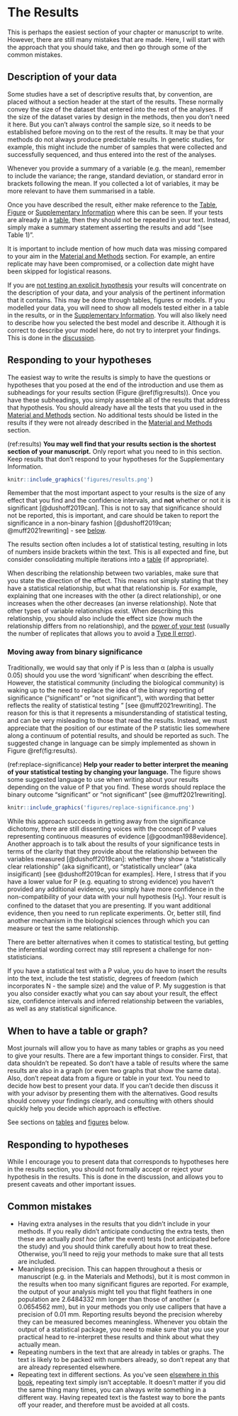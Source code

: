 # The Results {#results}

This is perhaps the easiest section of your chapter or manuscript to write. However, there are still many mistakes that are made. Here, I will start with the approach that you should take, and then go through some of the common mistakes.



## Description of your data
Some studies have a set of descriptive results that, by convention, are placed without a section header at the start of the results. These normally convey the size of the dataset that entered into the rest of the analyses. If the size of the dataset varies by design in the methods, then you don’t need it here. But you can’t always control the sample size, so it needs to be established before moving on to the rest of the results. It may be that your methods do not always produce predictable results. In genetic studies, for example, this might include the number of samples that were collected and successfully sequenced, and thus entered into the rest of the analyses. 

Whenever you provide a summary of a variable (e.g. the mean), remember to include the variance; the range,  standard deviation, or standard error in brackets following the mean. If you collected a lot of variables, it may be more relevant to have them summarised in a table.

Once you have described the result, either make reference to the [Table](#tables), [Figure](#figures) or [Supplementary Information](#suppinfo) where this can be seen. If your tests are already in a [table](#tables), then they should not be repeated in your text. Instead, simply make a summary statement asserting the results and add “(see Table 1)”. 

It is important to include mention of how much data was missing compared to your aim in the [Material and Methods](#methods) section. For example, an entire replicate may have been compromised, or a collection date might have been skipped for logistical reasons. 

If you are [not testing an explicit hypothesis](#nohypothesis) your results will concentrate on the description of your data, and your analysis of the pertinent information that it contains. This may be done through tables, figures or models. If you modelled your data, you will need to show all models tested either in a table in the results, or in the [Supplementary Information](#suppinfo). You will also likely need to describe how you selected the best model and describe it. Although it is correct to describe your model here, do not try to interpret your findings. This is done in the [discussion](#discussion).


## Responding to your hypotheses
The easiest way to write the results is simply to have the questions or hypotheses that you posed at the end of the introduction and use them as subheadings for your results section (Figure \@ref(fig:results)). Once you have these subheadings, you simply assemble all of the results that address that hypothesis. You should already have all the tests that you used in the [Material and Methods](#methods) section. No additional tests should be listed in the results if they were not already described in the [Material and Methods](#methods) section.


(ref:results) **You may well find that your results section is the shortest section of your manuscript.** Only report what you need to in this section. Keep results that don't respond to your hypotheses for the Supplementary Information.

```{r results, echo=FALSE, out.width = '95%', fig.cap="(ref:results)"}
knitr::include_graphics('figures/results.png')
```

Remember that the most important aspect to your results is the size of any effect that you find and the confidence intervals, and **not** whether or not it is significant [@dushoff2019can]. This is not to say that significance should not be reported, this is important, and care should be taken to report the significance in a non-binary fashion [@dushoff2019can; @muff2021rewriting] - see [below](#binary).

The results section often includes a lot of statistical testing, resulting in lots of numbers inside brackets within the text. This is all expected and fine, but consider consolidating multiple iterations into a [table](#tables) (if appropriate).

When describing the relationship between two variables, make sure that you state the direction of the effect. This means not simply stating that they have a statistical relationship, but what that relationship is. For example, explaining that one increases with the other (a direct relationship), or one increases when the other decreases (an inverse relationship). Note that other types of variable relationships exist. When describing this relationship, you should also include the effect size (how much the relationship differs from no relationship), and the [power of your test](#increasing-the-statistical-power) (usually the number of replicates that allows you to avoid a [Type II error](#TypeI)). 

### Moving away from binary significance {#binary}

Traditionally, we would say that only if P is less than α (alpha is usually 0.05) should you use the word ‘significant’ when describing the effect. However, the statistical community (including the biological community) is waking up to the need to replace the idea of the binary reporting of significance ("significant" or "not significant"), with wording that better reflects the reality of statistical testing " [see @muff2021rewriting]. The reason for this is that it represents a misunderstanding of statistical testing, and can be very misleading to those that read the results. Instead, we must appreciate that the position of our estimate of the P statistic lies somewhere along a continuum of potential results, and should be reported as such. The suggested change in language can be simply implemented as shown in Figure \@ref(fig:results). 

(ref:replace-significance) **Help your reader to better interpret the meaning of your statistical testing by changing your language.** The figure shows some suggested language to use when writing about your results depending on the value of P that you find. These words should replace the binary outcome "significant" or "not significant" [see @muff2021rewriting].

```{r replace-significance, echo=FALSE, out.width = '45%', fig.cap="(ref:replace-significance)"}
knitr::include_graphics('figures/replace-significance.png')
```

While this approach succeeds in getting away from the significance dichotomy, there are still dissenting voices with the concept of P values representing continuous measures of evidence [@goodman1988evidence]. Another approach is to talk about the results of your significance tests in terms of the clarity that they provide about the relationship between the variables measured [@dushoff2019can]: whether they show a "statistically clear relationship" (aka significant), or "statistically unclear" (aka insigificant) [see @dushoff2019can for examples]. Here, I stress that if you have a lower value for P (e.g. equating to strong evidence) you haven't provided any additional evidence, you simply have more confidence in the non-compatibility of your data with your null hypothesis (H~0~). Your result is confined to the dataset that you are presenting. If you want additional evidence, then you need to run replicate experiments. Or, better still, find another mechanism in the biological sciences through which you can measure or test the same relationship.

There are better alternatives when it comes to statistical testing, but getting the inferential wording correct may still represent a challenge for non-statisticians.

If you have a statistical test with a P value, you do have to insert the results into the text, include the test statistic, degrees of freedom (which incorporates N - the sample size) and the value of P. My suggestion is that you also consider exactly what you can say about your result, the effect size, confidence intervals and inferred relationship between the variables, as well as any statistical significance.




## When to have a table or graph?
Most journals will allow you to have as many tables or graphs as you need to give your results. There are a few important things to consider. First, that data shouldn’t be repeated. So don’t have a table of results where the same results are also in a graph (or even two graphs that show the same data). Also, don’t repeat data from a figure or table in your text. You need to decide how best to present your data. If you can’t decide then discuss it with your advisor by presenting them with the alternatives. Good results should convey your findings clearly, and consulting with others should quickly help you decide which approach is effective.

See sections on [tables](#tables) and [figures](#figures) below.


## Responding to hypotheses
While I encourage you to present data that corresponds to hypotheses here in the results section, you should not formally accept or reject your hypothesis in the results. This is done in the discussion, and allows you to present caveats and other important issues.

## Common mistakes
- Having extra analyses in the results that you didn’t include in your methods. If you really didn’t anticipate conducting the extra tests, then these are actually _post hoc_ (after the event) tests (not anticipated before the study) and you should think carefully about how to treat these. Otherwise, you’ll need to rejig your methods to make sure that all tests are included.
- Meaningless precision. This can happen throughout a thesis or manuscript (e.g. in the Materials and Methods), but it is most common in the results when too many significant figures are reported. For example, the output of your analysis might tell you that flight feathers in one population are 2.6484332 mm longer than those of another (± 0.0654562 mm), but in your methods you only use callipers that have a precision of 0.01 mm. Reporting results beyond the precision whereby they can be measured becomes meaningless. Whenever you obtain the output of a statistical package, you need to make sure that you use your practical head to re-interpret these results and think about what they actually mean. 
- Repeating numbers in the text that are already in tables or graphs. The text is likely to be packed with numbers already, so don’t repeat any that are already represented elsewhere.
- Repeating text in different sections. As you’ve seen [elsewhere in this book](#plagiarise), repeating text simply isn’t acceptable. It doesn’t matter if you did the same thing many times, you can always write something in a different way. Having repeated text is the fastest way to bore the pants off your reader, and therefore must be avoided at all costs.
